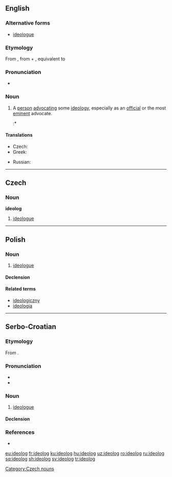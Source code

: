 ==English==

===Alternative forms===
* [[ideologue]]

===Etymology===
From {{etyl|fr|en}} {{m|fr|idéologue}}, from {{etyl|grc|en}} {{m|grc|ἰδέα||notion, pattern}} + {{m|grc|-λόγος||one who speaks (in a certain manner)}}, equivalent to {{suffix|idea|log|lang=en}}

===Pronunciation===
* {{a|US}} {{IPA|/ˈaɪ.di.əl.ɑɡ/|/ˈɪ.di.əl.ɑɡ/|lang=en}}

===Noun===
{{en-noun}}

# A [[person]] [[advocate|advocating]] some [[ideology]], especially as an [[official]] or the most [[eminent]] advocate.
#:* {{quote-book
|year=2007
|year_published=
|edition=
|editor=Congress
|author=
|title=Congressional Record, V. 149, Pt. 13, July 8, 2003 to July 16, 2003
|chapter=
|url=http://books.google.com/books?id=JJC7zJ5o8ioC&pg=PA17238&dq=%22ideolog%22&hl=en&sa=X&ei=o7WIT_6fIZTrtgfY_6C4CQ&redir_esc=y#v=onepage&q=%22ideolog%22&f=false
|genre=
|publisher=Government Printing Office
|isbn=
|page=17238
|passage=That is the core of his beliefs in terms of takings. So he is an '''ideolog'''. He does not have the temperament for the bench.
}}

====Translations====
{{trans-top|advocate of a particular ideology}}
* Czech: {{t|cs|ideolog|m}}
* Greek: {{t+|el|ιδεολόγος|m}}
{{trans-mid}}
* Russian: {{t+|ru|идео́лог|sc=Armn}}
{{trans-bottom}}

----

==Czech==

===Noun===
'''ideolog''' {{g|m}}

# [[ideologue]]

[[Category:Czech nouns]]

----

==Polish==

===Noun===
{{pl-noun|m-pr}}

# [[ideologue]]

====Declension====
{{pl-decl-noun-m-pr}}

====Related terms====
* [[ideologiczny]]
* [[ideologia]]

----

==Serbo-Croatian==

===Etymology===
From {{m|sh|ideològija}}.

===Pronunciation===
* {{IPA|/ideǒloɡ/|lang=sh}}
* {{hyphenation|i|de|o|log|lang=sh}}

===Noun===
{{sh-noun|g=m|head=ideòlog|r|идеолог|идео̀лог}}

# [[ideologue]]

====Declension====
{{sh-decl-noun
|ideòlog|ideòlozi
|ideologa|ideologa
|ideologu|ideolozima
|ideologa|ideologe
|ideolože|ideolozi
|ideologu|ideolozima
|ideologom|ideolozima
}}

===References===
* {{R:sh:HJP|fVtiWhg%3D}}

[[eu:ideolog]]
[[fr:ideolog]]
[[ku:ideolog]]
[[hu:ideolog]]
[[uz:ideolog]]
[[ro:ideolog]]
[[ru:ideolog]]
[[sq:ideolog]]
[[sh:ideolog]]
[[sv:ideolog]]
[[tr:ideolog]]